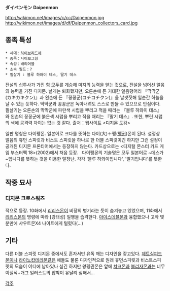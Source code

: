 '''ダイペンモン''' '''Daipenmon'''

http://wikimon.net/images/c/cc/Daipenmon.jpg
http://wikimon.net/images/d/df/Daipenmon_collectors_card.jpg

== 종족 특성 == 

 * 세대：[[하이브리드체]]
 * 종족：사이보그형
 * 속성：배리어블
 * 소속 필드：?
 * 필살기 : 블루 하와이 데스, 딸기 데스

전설의 십투사가 가진 힘 모두를 계승해 미지의 능력을 얻는 것으로, 전설을 넘어선 얼음의 능력을 가진 디지몬. 날개는 퇴화했지만, 오른손에 든 거대한 얼음덩어리 『딱딱군(カキカキクン)』과 왼손에 든 『꽁꽁군(コチコチクン)』을 날갯짓해 일순간 하늘을 날 수 있는 듯하다. 딱딱군과 꽁꽁군은 녹아내려도 스스로 만들 수 있으므로 안심이다. 필살기는 오른손의 딱딱군에 파란색 시럽을 뿌리고 적을 때리는 『블루 하와이 데스』와 왼손의 꽁꽁군에 붉은색 시럽을 뿌리고 적을 때리는 『딸기 데스』. 또한, 뿌린 시럽의 색에 공격력 차이는 없는 것 같다.
출처：웹사이트 <디지몬 도감>


일판 명칭은 다이펭몬. 일본어로 크다를 뜻하는 다이(大)＋펭([[펭귄]])몬이 된다. 설정상 얼음의 휴먼 스피릿과 비스트 스피릿을 하나로 한 더블 스피릿이긴 하지만 그런 설정이 공개된 디지몬 프론티어에서는 등장하지 않는다. 카드상으로는 <디지털 몬스터 카드 게임 부스터팩 18>(2002)에서 처음 등장.
 
다이펭몬의 기술명은 모두 일본어로 ~데스가 ~입니다를 뜻하는 것을 이용한 말장난. 각각 '블루 하와이입니다', '딸기입니다'를 뜻한다.
== 작중 묘사 ==
=== 디지몬 크로스워즈 ===

적으로 등장. 10화에서 [[리리스몬]]이 비장의 병기라는 듯이 숨겨놓고 있었으며, 11화에서 [[리리스몬]]의 명령에 따라 [강태성] 일행을 습격한다. [[아이스데블몬]]과 융합했으나 고작 몇 분만에 샤우트몬X4 나이트에게 털렸다(...)

== 기타 ==
다른 더블 스피릿 디지몬 중에서도 혼자서만 유독 깨는 디자인을 갖고있다. [[제트실피드몬]]이나 [[라이노캅테리몬]]같은 애들도 물론 디자인적으로 원래 휴먼스피릿과 비스트스피릿의 모습이 어디에 남아있나 싶긴 하지만 왕펭귄몬은 앞에 [[챠크몬]]과 [[블리자몬]]과는 너무 이질적+개그 일러스트의 압박이 유달리 심해서...

[[각주]]
